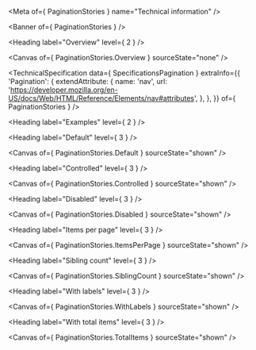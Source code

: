 
<Meta of={ PaginationStories } name="Technical information" />

<Banner of={ PaginationStories } />

<Heading label="Overview" level={ 2 } />

<Canvas of={ PaginationStories.Overview } sourceState="none" />

<TechnicalSpecification
  data={ SpecificationsPagination }
  extraInfo={{
    'Pagination': {
      extendAttribute: {
        name: 'nav',
        url: 'https://developer.mozilla.org/en-US/docs/Web/HTML/Reference/Elements/nav#attributes',
      },
    },
  }}
  of={ PaginationStories } />

<Heading label="Examples" level={ 2 } />

<Heading label="Default" level={ 3 } />

<Canvas of={ PaginationStories.Default } sourceState="shown" />

<Heading label="Controlled" level={ 3 } />

<Canvas of={ PaginationStories.Controlled } sourceState="shown" />

<Heading label="Disabled" level={ 3 } />

<Canvas of={ PaginationStories.Disabled } sourceState="shown" />

<Heading label="Items per page" level={ 3 } />

<Canvas of={ PaginationStories.ItemsPerPage } sourceState="shown" />

<Heading label="Sibling count" level={ 3 } />

<Canvas of={ PaginationStories.SiblingCount } sourceState="shown" />

<Heading label="With labels" level={ 3 } />

<Canvas of={ PaginationStories.WithLabels } sourceState="shown" />

<Heading label="With total items" level={ 3 } />

<Canvas of={ PaginationStories.TotalItems } sourceState="shown" />

